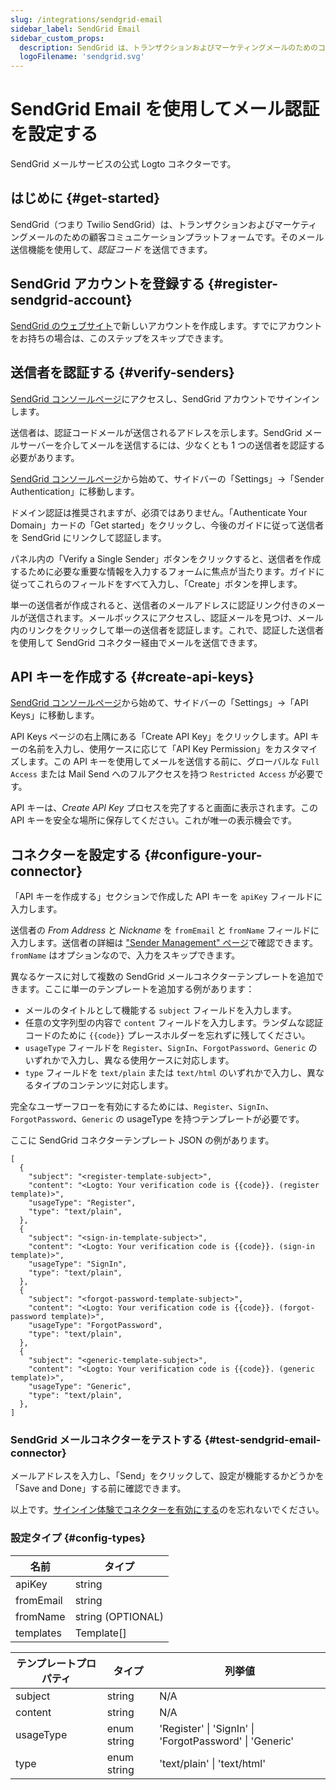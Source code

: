 ```yaml
---
slug: /integrations/sendgrid-email
sidebar_label: SendGrid Email
sidebar_custom_props:
  description: SendGrid は、トランザクションおよびマーケティングメールのためのコミュニケーションプラットフォームです。
  logoFilename: 'sendgrid.svg'
---
```



# SendGrid Email を使用してメール認証を設定する

SendGrid メールサービスの公式 Logto コネクターです。

<GuideTip />

## はじめに \{#get-started}

SendGrid（つまり Twilio SendGrid）は、トランザクションおよびマーケティングメールのための顧客コミュニケーションプラットフォームです。そのメール送信機能を使用して、_認証コード_ を送信できます。

## SendGrid アカウントを登録する \{#register-sendgrid-account}

[SendGrid のウェブサイト](https://app.sendgrid.com/)で新しいアカウントを作成します。すでにアカウントをお持ちの場合は、このステップをスキップできます。

## 送信者を認証する \{#verify-senders}

[SendGrid コンソールページ](https://app.sendgrid.com/)にアクセスし、SendGrid アカウントでサインインします。

送信者は、認証コードメールが送信されるアドレスを示します。SendGrid メールサーバーを介してメールを送信するには、少なくとも 1 つの送信者を認証する必要があります。

[SendGrid コンソールページ](https://app.sendgrid.com/)から始めて、サイドバーの「Settings」->「Sender Authentication」に移動します。

ドメイン認証は推奨されますが、必須ではありません。「Authenticate Your Domain」カードの「Get started」をクリックし、今後のガイドに従って送信者を SendGrid にリンクして認証します。

パネル内の「Verify a Single Sender」ボタンをクリックすると、送信者を作成するために必要な重要な情報を入力するフォームに焦点が当たります。ガイドに従ってこれらのフィールドをすべて入力し、「Create」ボタンを押します。

単一の送信者が作成されると、送信者のメールアドレスに認証リンク付きのメールが送信されます。メールボックスにアクセスし、認証メールを見つけ、メール内のリンクをクリックして単一の送信者を認証します。これで、認証した送信者を使用して SendGrid コネクター経由でメールを送信できます。

## API キーを作成する \{#create-api-keys}

[SendGrid コンソールページ](https://app.sendgrid.com/)から始めて、サイドバーの「Settings」->「API Keys」に移動します。

API Keys ページの右上隅にある「Create API Key」をクリックします。API キーの名前を入力し、使用ケースに応じて「API Key Permission」をカスタマイズします。この API キーを使用してメールを送信する前に、グローバルな `Full Access` または Mail Send へのフルアクセスを持つ `Restricted Access` が必要です。

API キーは、_Create API Key_ プロセスを完了すると画面に表示されます。この API キーを安全な場所に保存してください。これが唯一の表示機会です。

## コネクターを設定する \{#configure-your-connector}

「API キーを作成する」セクションで作成した API キーを `apiKey` フィールドに入力します。

送信者の _From Address_ と _Nickname_ を `fromEmail` と `fromName` フィールドに入力します。送信者の詳細は ["Sender Management" ページ](https://mc.sendgrid.com/senders)で確認できます。`fromName` はオプションなので、入力をスキップできます。

異なるケースに対して複数の SendGrid メールコネクターテンプレートを追加できます。ここに単一のテンプレートを追加する例があります：

- メールのタイトルとして機能する `subject` フィールドを入力します。
- 任意の文字列型の内容で `content` フィールドを入力します。ランダムな認証コードのために `{{code}}` プレースホルダーを忘れずに残してください。
- `usageType` フィールドを `Register`、`SignIn`、`ForgotPassword`、`Generic` のいずれかで入力し、異なる使用ケースに対応します。
- `type` フィールドを `text/plain` または `text/html` のいずれかで入力し、異なるタイプのコンテンツに対応します。

完全なユーザーフローを有効にするためには、`Register`、`SignIn`、`ForgotPassword`、`Generic` の usageType を持つテンプレートが必要です。

ここに SendGrid コネクターテンプレート JSON の例があります。

```jsonc
[
  {
    "subject": "<register-template-subject>",
    "content": "<Logto: Your verification code is {{code}}. (register template)>",
    "usageType": "Register",
    "type": "text/plain",
  },
  {
    "subject": "<sign-in-template-subject>",
    "content": "<Logto: Your verification code is {{code}}. (sign-in template)>",
    "usageType": "SignIn",
    "type": "text/plain",
  },
  {
    "subject": "<forgot-password-template-subject>",
    "content": "<Logto: Your verification code is {{code}}. (forgot-password template)>",
    "usageType": "ForgotPassword",
    "type": "text/plain",
  },
  {
    "subject": "<generic-template-subject>",
    "content": "<Logto: Your verification code is {{code}}. (generic template)>",
    "usageType": "Generic",
    "type": "text/plain",
  },
]
```

### SendGrid メールコネクターをテストする \{#test-sendgrid-email-connector}

メールアドレスを入力し、「Send」をクリックして、設定が機能するかどうかを「Save and Done」する前に確認できます。

以上です。[サインイン体験でコネクターを有効にする](/connectors/email-connectors/#enable-email-sign-up-or-sign-in)のを忘れないでください。

### 設定タイプ \{#config-types}

| 名前      | タイプ            |
| --------- | ----------------- |
| apiKey    | string            |
| fromEmail | string            |
| fromName  | string (OPTIONAL) |
| templates | Template[]        |

| テンプレートプロパティ | タイプ      | 列挙値                                                  |
| ---------------------- | ----------- | ------------------------------------------------------- |
| subject                | string      | N/A                                                     |
| content                | string      | N/A                                                     |
| usageType              | enum string | 'Register' \| 'SignIn' \| 'ForgotPassword' \| 'Generic' |
| type                   | enum string | 'text/plain' \| 'text/html'                             |
